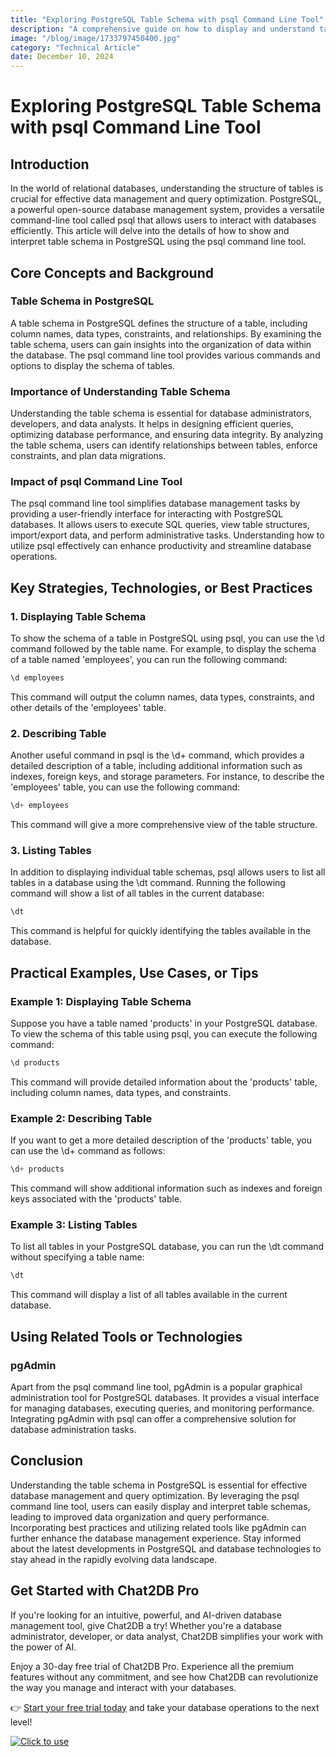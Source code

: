 ```yaml
---
title: "Exploring PostgreSQL Table Schema with psql Command Line Tool"
description: "A comprehensive guide on how to display and understand table schema in PostgreSQL using the psql command line tool."
image: "/blog/image/1733797450400.jpg"
category: "Technical Article"
date: December 10, 2024
---
```


# Exploring PostgreSQL Table Schema with psql Command Line Tool


<Authors date="December 10, 2024">
  <Author name="Rowan Hill" link="https://chat2db.ai" />
</Authors>

## Introduction

In the world of relational databases, understanding the structure of tables is crucial for effective data management and query optimization. PostgreSQL, a powerful open-source database management system, provides a versatile command-line tool called psql that allows users to interact with databases efficiently. This article will delve into the details of how to show and interpret table schema in PostgreSQL using the psql command line tool.

## Core Concepts and Background

### Table Schema in PostgreSQL

A table schema in PostgreSQL defines the structure of a table, including column names, data types, constraints, and relationships. By examining the table schema, users can gain insights into the organization of data within the database. The psql command line tool provides various commands and options to display the schema of tables.

### Importance of Understanding Table Schema

Understanding the table schema is essential for database administrators, developers, and data analysts. It helps in designing efficient queries, optimizing database performance, and ensuring data integrity. By analyzing the table schema, users can identify relationships between tables, enforce constraints, and plan data migrations.

### Impact of psql Command Line Tool

The psql command line tool simplifies database management tasks by providing a user-friendly interface for interacting with PostgreSQL databases. It allows users to execute SQL queries, view table structures, import/export data, and perform administrative tasks. Understanding how to utilize psql effectively can enhance productivity and streamline database operations.

## Key Strategies, Technologies, or Best Practices

### 1. Displaying Table Schema

To show the schema of a table in PostgreSQL using psql, you can use the \d command followed by the table name. For example, to display the schema of a table named 'employees', you can run the following command:

```sql
\d employees
```

This command will output the column names, data types, constraints, and other details of the 'employees' table.

### 2. Describing Table

Another useful command in psql is the \d+ command, which provides a detailed description of a table, including additional information such as indexes, foreign keys, and storage parameters. For instance, to describe the 'employees' table, you can use the following command:

```sql
\d+ employees
```

This command will give a more comprehensive view of the table structure.

### 3. Listing Tables

In addition to displaying individual table schemas, psql allows users to list all tables in a database using the \dt command. Running the following command will show a list of all tables in the current database:

```sql
\dt
```

This command is helpful for quickly identifying the tables available in the database.

## Practical Examples, Use Cases, or Tips

### Example 1: Displaying Table Schema

Suppose you have a table named 'products' in your PostgreSQL database. To view the schema of this table using psql, you can execute the following command:

```sql
\d products
```

This command will provide detailed information about the 'products' table, including column names, data types, and constraints.

### Example 2: Describing Table

If you want to get a more detailed description of the 'products' table, you can use the \d+ command as follows:

```sql
\d+ products
```

This command will show additional information such as indexes and foreign keys associated with the 'products' table.

### Example 3: Listing Tables

To list all tables in your PostgreSQL database, you can run the \dt command without specifying a table name:

```sql
\dt
```

This command will display a list of all tables available in the current database.

## Using Related Tools or Technologies

### pgAdmin

Apart from the psql command line tool, pgAdmin is a popular graphical administration tool for PostgreSQL databases. It provides a visual interface for managing databases, executing queries, and monitoring performance. Integrating pgAdmin with psql can offer a comprehensive solution for database administration tasks.

## Conclusion

Understanding the table schema in PostgreSQL is essential for effective database management and query optimization. By leveraging the psql command line tool, users can easily display and interpret table schemas, leading to improved data organization and query performance. Incorporating best practices and utilizing related tools like pgAdmin can further enhance the database management experience. Stay informed about the latest developments in PostgreSQL and database technologies to stay ahead in the rapidly evolving data landscape.


## Get Started with Chat2DB Pro

If you're looking for an intuitive, powerful, and AI-driven database management tool, give Chat2DB a try! Whether you're a database administrator, developer, or data analyst, Chat2DB simplifies your work with the power of AI.

Enjoy a 30-day free trial of Chat2DB Pro. Experience all the premium features without any commitment, and see how Chat2DB can revolutionize the way you manage and interact with your databases.

👉 [Start your free trial today](https://chat2db.ai/pricing) and take your database operations to the next level!


[![Click to use](/image/blog/bg/chat2db.jpg)](https://chat2db.ai/)
